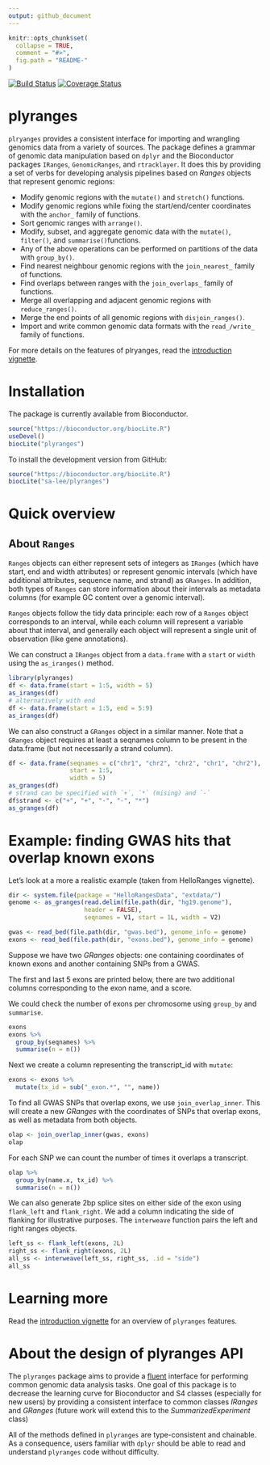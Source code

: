 ```yaml
---
output: github_document
---
```


<!-- README.md is generated from README.Rmd. Please edit that file -->

```r
knitr::opts_chunk$set(
  collapse = TRUE,
  comment = "#>",
  fig.path = "README-"
)
```
[![Build Status](https://travis-ci.org/sa-lee/plyranges.svg?branch=master)](https://travis-ci.org/sa-lee/plyranges)
[![Coverage Status](https://img.shields.io/codecov/c/github/sa-lee/plyranges/master.svg)](https://codecov.io/github/sa-lee/plyranges?branch=master)

# plyranges

`plryanges` provides a consistent interface for importing and
wrangling genomics data from a variety of sources. The package defines a grammar of genomic data  manipulation based on `dplyr` and the Bioconductor packages `IRanges`, `GenomicRanges`, and `rtracklayer`. It does this by providing a
set of verbs for developing analysis pipelines based on _Ranges_ objects
that represent genomic regions:

* Modify genomic regions with the `mutate()` and `stretch()` functions.
* Modify genomic regions while fixing the start/end/center coordinates with the `anchor_` family of functions.
* Sort genomic ranges with `arrange()`.
* Modify, subset, and aggregate genomic data with the `mutate()`, 
`filter()`, and `summarise()`functions.
* Any of the above operations can be performed on partitions of the
data with `group_by()`.
* Find nearest neighbour genomic regions with the `join_nearest_` family
of functions.
* Find overlaps between ranges with the `join_overlaps_` family of functions.
* Merge all overlapping and adjacent genomic regions with `reduce_ranges()`.
* Merge the end points of all genomic regions with `disjoin_ranges()`.
* Import and write common genomic data formats with the `read_/write_` family
of functions.

For more details on the features of plryanges, read the 
[introduction vignette](https://sa-lee.github.io/plyranges/articles/an-introduction.html).

# Installation

The package is currently available from Bioconductor. 

```r
source("https://bioconductor.org/biocLite.R")
useDevel()
biocLite("plyranges")
```

To install the development version from GitHub:

```r
source("https://bioconductor.org/biocLite.R")
biocLite("sa-lee/plyranges")
```

# Quick overview

## About `Ranges`

`Ranges` objects can either represent sets of integers as `IRanges`
(which have start, end and width attributes)
or represent genomic intervals (which have additional attributes, sequence name,
and strand) as `GRanges`. 
In addition, both types of `Ranges` can store information
about their intervals as metadata columns (for example GC content 
over a genomic interval). 

`Ranges` objects follow the tidy data principle: each row
of a `Ranges` object corresponds to an interval, while each column will represent
a variable about that interval, and generally each object will represent a
single unit of observation (like gene annotations). 

We can construct a `IRanges` object from a `data.frame` with a `start` or
`width` using the `as_iranges()` method.

```r
library(plyranges)
df <- data.frame(start = 1:5, width = 5)
as_iranges(df)
# alternatively with end
df <- data.frame(start = 1:5, end = 5:9)
as_iranges(df)
```

We can also construct a `GRanges` object in a similar manner. Note that
a `GRanges` object requires at least a seqnames column to be present in the
data.frame (but not necessarily a strand column). 

```r
df <- data.frame(seqnames = c("chr1", "chr2", "chr2", "chr1", "chr2"),
                 start = 1:5,
                 width = 5)
as_granges(df)
# strand can be specified with `+`, `*` (mising) and `-`
df$strand <- c("+", "+", "-", "-", "*")
as_granges(df)
```

# Example: finding GWAS hits that overlap known exons
Let's look at a more a realistic example (taken from HelloRanges vignette).

```r
dir <- system.file(package = "HelloRangesData", "extdata/")
genome <- as_granges(read.delim(file.path(dir, "hg19.genome"), 
                     header = FALSE),
                     seqnames = V1, start = 1L, width = V2)

gwas <- read_bed(file.path(dir, "gwas.bed"), genome_info = genome)
exons <- read_bed(file.path(dir, "exons.bed"), genome_info = genome)
```

Suppose we have two _GRanges_ objects: one containing coordinates of known exons
and another containing SNPs from a GWAS.

The first and last 5 exons are printed below, there are two additional
columns corresponding to the exon name, and a score.

We could check the number of exons per chromosome using `group_by` and
`summarise`.
```r
exons 
exons %>%
  group_by(seqnames) %>%
  summarise(n = n())
```

Next we create a column representing the transcript_id with `mutate`:

```r
exons <- exons %>%
  mutate(tx_id = sub("_exon.*", "", name))
```

To find all GWAS SNPs that overlap exons, we use `join_overlap_inner`. This
will create a new _GRanges_ with the coordinates of SNPs that overlap exons,
as well as metadata from both objects.

```r
olap <- join_overlap_inner(gwas, exons)
olap
```

For each SNP we can count the number of times it overlaps a transcript.

```r
olap %>%
  group_by(name.x, tx_id) %>%
  summarise(n = n())
```

We can also generate 2bp splice sites on either side of the exon
using `flank_left` and `flank_right`. We add a column indicating the side 
of flanking for illustrative purposes. The `interweave` function pairs
the left and right ranges objects.

```r
left_ss <- flank_left(exons, 2L) 
right_ss <- flank_right(exons, 2L)
all_ss <- interweave(left_ss, right_ss, .id = "side")
all_ss
```

# Learning more

Read the [introduction vignette](https://sa-lee.github.io/plyranges/articles/an-introduction.html) for an overview of `plyranges` features. 

# About the design of plyranges API

The `plyranges` package aims to provide a 
[fluent](https://en.wikipedia.org/wiki/Fluent_interface) interface for 
performing common genomic data analysis tasks. One goal of this package is to 
decrease the learning curve for Bioconductor and S4 classes 
(especially for new users) by providing a consistent interface to 
common classes _IRanges_ and _GRanges_ 
(future work will extend this to the _SummarizedExperiment_  class)

All of the methods defined in `plyranges` are type-consistent and 
chainable. As a consequence, users familiar with 
`dplyr` should be able to read and understand `plyranges` code without 
difficulty.

